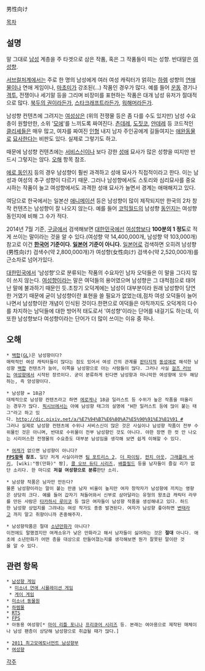 男性向け

[[목차]]

== 설명 ==
말 그대로 [[남성]] 계층을 주 타겟으로 삼은 작품, 혹은 그 작품들이 띠는 성향. 반대말은 [[여성향]].

[[서브컬처]]계에서는 주로 한 명의 남성에게 여러 여성 캐릭터가 얽히는 [[하렘]] 성향의 [[연애물]]이나 연애 게임이나, [[마초]]미가 강조된(...) 작품인 경우가 많다. 예를 들어 [[운동]] 경기나 [[격투]], 전쟁이나 세기말 등을 그리며 비장미를 표현하는 작품은 대개 남성 유저가 절대적으로 많다. [[북두의 권]]이라든가, [[스타크래프트]]라든가, [[워해머]]라든가.

남성향 컨텐츠에 그려지는 [[여성]]상은 (위의 전쟁물 등은 좀 다를 수도 있지만) 남성 수요층이 원할만한, 소위 '[[모에]]'를 느끼도록 짜여진다. [[츤데레]], [[도짓코]], [[얀데레]] 등 코드적인 [[클리셰]]들은 매우 많고, 여자를 짜여진  [[인형]] 내지 남자 주인공에게 길들여지는 [[애완동물]]로 [[묘사]]한다는 비판도 있다. 실제로 그렇기도 하고.

때문에 남성향 컨텐츠에는 [[서비스신]]이나 보다 강한 [[성교|성애]] 묘사가 많은 성향을 띠지만 반드시 그렇지는 않다. [[오해]] 항목 참조.

[[에로 동인지]] 등의 경우 남성향이 훨씬 과격하고 성애 묘사가 직접적이라고 한다. 이는 남성과 여성의 추구 성향이 다르기 때문. 그러나 남성향에서도 스토리와 심리묘사를 중요시하는 작품이 늘고 여성향에서도 과격한 성애 묘사가 늘면서 경계는 애매해지고 있다.

여담으로 한국에서는 일본산 [[애니메이션]] 등은 남성향이 많이 제작되지만 한국의 2차 창작 컨텐츠는 남성향이 잘 나오지 않는다. 예를 들어 [[코믹월드]]의 남성향 [[동인지]]는 여성향 동인지에 비해 그 수가 적다.

2014년 7월 기준, [[구글]]에서 검색해보면 [[대한민국]]에선 [[여성향]]보다 '''100분의 1 정도'''로 적게 쓰이는 말이라는 것을 알 수 있다.(여성향 약 14,400,000개, 남성향 약 103,000개) 참고로 이건 '''[[한국어]] 기준이다. [[일본어]] 기준이 아니다.''' [[일본어]]로 검색하면 오히려 남성향(男性向け) 검색수(약 2,800,000개)가 여성향(女性向け) 검색수(약 2,520,000개)를 근소차로 넘어가있다.

[[대한민국]]에서 '남성향'으로 분류되는 작품의 수요자인 남자 오덕들은 이 말을 그다지 많이 쓰지 않는다. [[여성향]]이라는 말은 여덕들의 용어였으며 남성향은 그 대척점으로 태어난 말에 불과하기 때문인 듯.초창기 오덕계에는 남성이 대부분이라 원래 남성향이 당연한 거였기 때문에 굳이 남성향이란 표현을 쓸 필요가 없었는데,점차 여성 오덕들이 늘어나면서 남성향이란 개념이 인식된 것이다.한편으로 여덕들은 아직까지도 오덕계의 다수를 차지하는 남덕들에 대한 방어적 태도로서 '여성향'이라는 단어를 내걸기도 하는데, 이 또한 남성향보다 여성향이라는 단어가 더 많이 쓰이는 이유 중 하나.

== 오해 ==
 * [[백합(장르)|백합]]([[GL]])은 남성향이다?
 매력적인 여성 캐릭터들이 많다는 점도 있어서 여성 간의 관계를 [[판타지]]적 [[동성애]]로 해석한 남성향 [[백합]] 컨텐츠가 늘어, 이쪽을 남성향으로 아는 사람들이 많다. 그러나 사실 [[걸즈 러브]]는 [[여성향]]에서 시작된 장르이다. 굳이 분류하게 된다면 남성향과 마니악한 여성향에 모두 해당하는, 즉 양성향이다.

 * 남성향 = 18금?
 대체적으로 남성향 컨텐츠라고 하면 [[에로게]]나 18금 일러스트 등 수위가 높은 작품을 떠올리는 경우가 많다. [[픽시브]]에서는 아예 남성향 태그의 설명에 "H한 일러스트 등에 많이 붙는 태그"라고 하고 있다. [[http://dic.pixiv.net/a/%E7%94%B7%E6%80%A7%E5%90%91%E3%81%91 #]]
 그러나 실제로 남성향 컨텐츠에 수위나 서비스신이 많은 것은 사실이나 남성향 작품이 전부 수위물인 것은 아니며, 반대로 수위물이 전부 남성향인 것도 아니다. 야한 장면 한 컷 안 나오는 시리어스한 전쟁물의 수요층도 대부분 남성임을 생각해 보면 쉽게 이해할 수 있다.

 * [[여캐]]가 없으면 남성향이 아니다?
 '''[[FPS]]항목 참조.''' 일단 저게 사실이라면 [[팀 포트리스 2]], [[더 화이팅|더 파이팅]], [[펀치 아웃]], [[그래플러 바키]], [wiki:"짱(만화)" 짱], [[콜 오브 듀티 시리즈]], [[배틀필드]] 등을 남자들이 즐길 리가 없단 소리다. 한 마디로 '''저걸 여성향으로 분류'''한단 소리.

 * 남성향 작품은 남자만 만든다?
 물론 남성향이라는 말이 붙는 만큼 남자 비율이 높지만 여자 창작자가 남성향에 끼치는 영향은 상당히 크다. 예를 들어 갑자기 쳐들어와서 신부로 삼아달라는 유형의 왕초급 캐릭터 라무를 만든 사람은 [[타카하시 루미코]] 등 많은 여자들이 남성향 작품을 생성해내고 있다. 하드한 남성향 상업지를 그려내는 여성 작가도 종종 발견된다. 여자가 남성향 좋아하면 [[변태]]라고 까지 말고 취향이니까 존중해주자.

 * 남성향작품은 절대 [[소년만화]]가 아니다?
 이전에도 말했겠지만 여캐소유가 낮은 만화라고 해서 남자들이 싫어하는 것은 '''절대''' 아니다. 애초에 소년만화가 어떤 층을 대상으로 만들어졌는지를 생각해보면 뭔가 잘못된 말이란 것을 알 수 있다.

== 관련 항목 ==
 * [[남성향 게임]]
  * [[미소녀 연애 시뮬레이션 게임]]
  * [[게이 게임]]
 * [[미소녀 동물원]]
 * [[하렘물]]
 * [[RTS]]
 * [[FPS]]
 * 아동용 여성향[* [[마이 리틀 포니]]나 [[프리큐어 시리즈]] 등. 본래는 여아용으로 제작된 매체이나 남성 팬층이 상당해 남성향으로 취급될 때가 많다.]

 * [[2011 최고모에토너먼트 남성향부]]
 * [[여성향]]

[[각주]]
